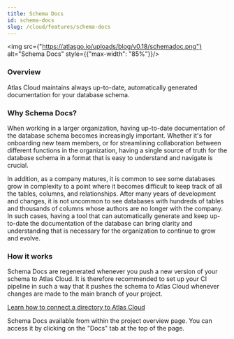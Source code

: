 ```yaml
---
title: Schema Docs
id: schema-docs
slug: /cloud/features/schema-docs
---
```



<img src={"https://atlasgo.io/uploads/blog/v0.18/schemadoc.png"} alt="Schema Docs" style={{"max-width": "85%"}}/>

### Overview

Atlas Cloud maintains always up-to-date, automatically generated documentation for your database schema.

### Why Schema Docs?

When working in a larger organization, having up-to-date documentation of the database schema
becomes increasingly important. Whether it's for onboarding new team members, or for streamlining
collaboration between different functions in the organization, having a single source of truth for the database schema
in a format that is easy to understand and navigate is crucial.

In addition, as a company matures, it is common to see some databases grow in complexity to a point where it becomes
difficult to keep track of all the tables, columns, and relationships. After many years of development and changes,
it is not uncommon to see databases with hundreds of tables and thousands of columns whose authors are no longer with
the company. In such cases, having a tool that can automatically generate and keep up-to-date the documentation of the database
can bring clarity and understanding that is necessary for the organization to continue to grow and evolve.

### How it works

Schema Docs are regenerated whenever you push a new version of your schema to Atlas Cloud. It is therefore
recommended to set up your CI pipeline in such a way that it pushes the schema to Atlas Cloud whenever changes are made to the
main branch of your project.

[Learn how to connect a directory to Atlas Cloud](/cloud/directories)

Schema Docs available from within the project overview page. You can access it by clicking on the "Docs" tab
at the top of the page.
